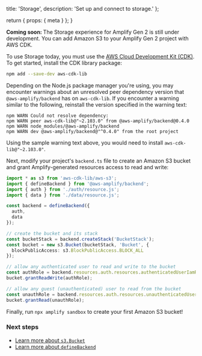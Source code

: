  title: 'Storage',
  description: 'Set up and connect to storage.'
};

  return {
    props: {
      meta
    }
  };
}

<Callout info>

<b>Coming soon: </b>The Storage experience for Amplify Gen 2 is still under development. You can add Amazon S3 to your Amplify Gen 2 project with AWS CDK.
</Callout>

To use Storage today, you must use the [AWS Cloud Development Kit (CDK)](https://docs.aws.amazon.com/cdk/). To get started, install the CDK library package:

```bash
npm add --save-dev aws-cdk-lib
```

<Callout warning>

Depending on the Node.js package manager you're using, you may encounter warnings about an unresolved peer dependency version that `@aws-amplify/backend` has on `aws-cdk-lib`. If you encounter a warning similar to the following, reinstall the version specified in the warning text:

```
npm WARN Could not resolve dependency:
npm WARN peer aws-cdk-lib@"~2.103.0" from @aws-amplify/backend@0.4.0
npm WARN node_modules/@aws-amplify/backend
npm WARN dev @aws-amplify/backend@"^0.4.0" from the root project
```

Using the sample warning text above, you would need to install `aws-cdk-lib@"~2.103.0"`.

</Callout>

Next, modify your project's `backend.ts` file to create an Amazon S3 bucket and grant Amplify-generated resources access to read and write:

```ts title="amplify/backend.ts"
import * as s3 from 'aws-cdk-lib/aws-s3';
import { defineBackend } from '@aws-amplify/backend';
import { auth } from './auth/resource.js';
import { data } from './data/resource.js';

const backend = defineBackend({
  auth,
  data
});

// create the bucket and its stack
const bucketStack = backend.createStack('BucketStack');
const bucket = new s3.Bucket(bucketStack, 'Bucket', {
  blockPublicAccess: s3.BlockPublicAccess.BLOCK_ALL
});

// allow any authenticated user to read and write to the bucket
const authRole = backend.resources.auth.resources.authenticatedUserIamRole;
bucket.grantReadWrite(authRole);

// allow any guest (unauthenticated) user to read from the bucket
const unauthRole = backend.resources.auth.resources.unauthenticatedUserIamRole;
bucket.grantRead(unauthRole);
```

Finally, run `npx amplify sandbox` to create your first Amazon S3 bucket!

### Next steps

- [Learn more about `s3.Bucket`](https://docs.aws.amazon.com/cdk/api/v2/docs/aws-cdk-lib.aws_s3.Bucket.html)
- [Learn more about `defineBackend`](/gen2/build-a-backend)
